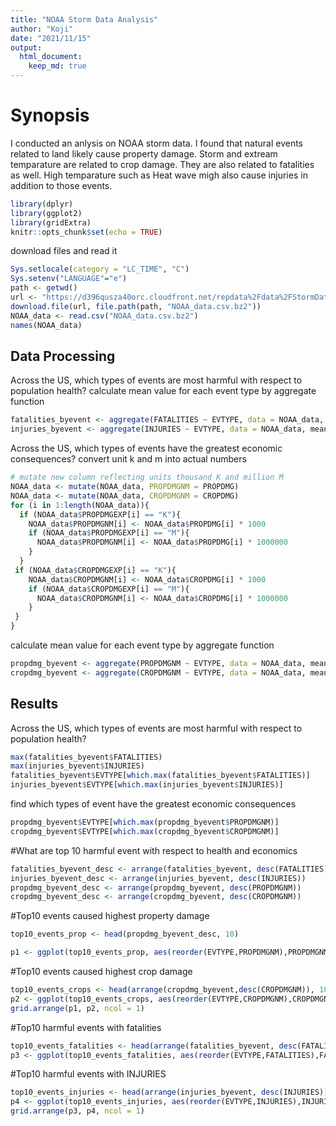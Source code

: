 ```yaml
---
title: "NOAA Storm Data Analysis"
author: "Koji"
date: "2021/11/15"
output: 
  html_document: 
    keep_md: true
---
```


# Synopsis
I conducted an anlysis on NOAA storm data. I found that natural events related to land likely cause property damage. Storm and extream temparature are related to crop damage. They are also related to fatalities as well. High temparature such as Heat wave migh also cause injuries in addition to those events.

```r
library(dplyr)
library(ggplot2)
library(gridExtra)
knitr::opts_chunk$set(echo = TRUE)
```

download files and read it
```r
Sys.setlocale(category = "LC_TIME", "C")
Sys.setenv("LANGUAGE"="e")
path <- getwd()
url <- "https://d396qusza40orc.cloudfront.net/repdata%2Fdata%2FStormData.csv.bz2"
download.file(url, file.path(path, "NOAA_data.csv.bz2"))
NOAA_data <- read.csv("NOAA_data.csv.bz2")
names(NOAA_data)
```
## Data Processing
Across the US, which types of events are most harmful with respect to population health?
calculate mean value for each event type by aggregate function
```r
fatalities_byevent <- aggregate(FATALITIES ~ EVTYPE, data = NOAA_data, mean, na.rm = TRUE)
injuries_byevent <- aggregate(INJURIES ~ EVTYPE, data = NOAA_data, mean, na.rm = TRUE)

```

Across the US, which types of events have the greatest economic consequences?
convert unit k and m into actual numbers
```r
# mutate new column reflecting units thousand K and million M
NOAA_data <- mutate(NOAA_data, PROPDMGNM = PROPDMG)
NOAA_data <- mutate(NOAA_data, CROPDMGNM = CROPDMG)
for (i in 1:length(NOAA_data)){
  if (NOAA_data$PROPDMGEXP[i] == "K"){
    NOAA_data$PROPDMGNM[i] <- NOAA_data$PROPDMG[i] * 1000
    if (NOAA_data$PROPDMGEXP[i] == "M"){
      NOAA_data$PROPDMGNM[i] <- NOAA_data$PROPDMG[i] * 1000000
    }
  }
 if (NOAA_data$CROPDMGEXP[i] == "K"){
    NOAA_data$CROPDMGNM[i] <- NOAA_data$CROPDMG[i] * 1000
    if (NOAA_data$CROPDMGEXP[i] == "M"){
      NOAA_data$CROPDMGNM[i] <- NOAA_data$CROPDMG[i] * 1000000
    }
 }
}
```

calculate mean value for each event type by aggregate function
```r
propdmg_byevent <- aggregate(PROPDMGNM ~ EVTYPE, data = NOAA_data, mean, na.rm = TRUE)
cropdmg_byevent <- aggregate(CROPDMGNM ~ EVTYPE, data = NOAA_data, mean, na.rm = TRUE)
```


## Results
Across the US, which types of events are most harmful with respect to population health?
```r
max(fatalities_byevent$FATALITIES)
max(injuries_byevent$INJURIES)
fatalities_byevent$EVTYPE[which.max(fatalities_byevent$FATALITIES)]
injuries_byevent$EVTYPE[which.max(injuries_byevent$INJURIES)]
```

find which types of event have the greatest economic consequences
```r
propdmg_byevent$EVTYPE[which.max(propdmg_byevent$PROPDMGNM)]
cropdmg_byevent$EVTYPE[which.max(cropdmg_byevent$CROPDMGNM)]
```

#What are top 10 harmful event with respect to health and economics
```r
fatalities_byevent_desc <- arrange(fatalities_byevent, desc(FATALITIES))
injuries_byevent_desc <- arrange(injuries_byevent, desc(INJURIES))
propdmg_byevent_desc <- arrange(propdmg_byevent, desc(PROPDMGNM))
cropdmg_byevent_desc <- arrange(cropdmg_byevent, desc(CROPDMGNM))

```

#Top10 events caused highest property damage
```r
top10_events_prop <- head(propdmg_byevent_desc, 10)

p1 <- ggplot(top10_events_prop, aes(reorder(EVTYPE,PROPDMGNM),PROPDMGNM))+ geom_col(aes(fill = PROPDMGNM)) + scale_fill_gradient2(low = "white", high = "blue") + coord_flip() + theme_classic() + labs(y = "Property damage", x = "Event Type") + ggtitle("Top10 events caused highest PROPERTY damage")
```

#Top10 events caused highest crop damage

```r
top10_events_crops <- head(arrange(cropdmg_byevent,desc(CROPDMGNM)), 10)
p2 <- ggplot(top10_events_crops, aes(reorder(EVTYPE,CROPDMGNM),CROPDMGNM))+ geom_col(aes(fill = CROPDMGNM)) + scale_fill_gradient2(low = "white", high = "red") + coord_flip() + theme_classic() + labs(y = "Crop damage", x = "Event Type") + ggtitle("Top10 events caused highest CROP damage")
grid.arrange(p1, p2, ncol = 1)
```

#Top10 harmful events with fatalities

```r
top10_events_fatalities <- head(arrange(fatalities_byevent, desc(FATALITIES)), 10)
p3 <- ggplot(top10_events_fatalities, aes(reorder(EVTYPE,FATALITIES),FATALITIES))+ geom_col(aes(fill = FATALITIES)) + scale_fill_gradient2(low = "white", high = "black") + coord_flip() + theme_classic() + labs(y = "FATALITIES", x = "Event Type") + ggtitle("Top10 harmful events with FATALITIES")
```
#Top10 harmful events with INJURIES

```r
top10_events_injuries <- head(arrange(injuries_byevent, desc(INJURIES)), 10)
p4 <- ggplot(top10_events_injuries, aes(reorder(EVTYPE,INJURIES),INJURIES))+ geom_col(aes(fill = INJURIES)) + scale_fill_gradient2(low = "white", high = "purple") + coord_flip() + theme_classic() + labs(y = "INJURIES", x = "Event Type") + ggtitle("Top10 harmful events with INJURIES")
grid.arrange(p3, p4, ncol = 1)
```